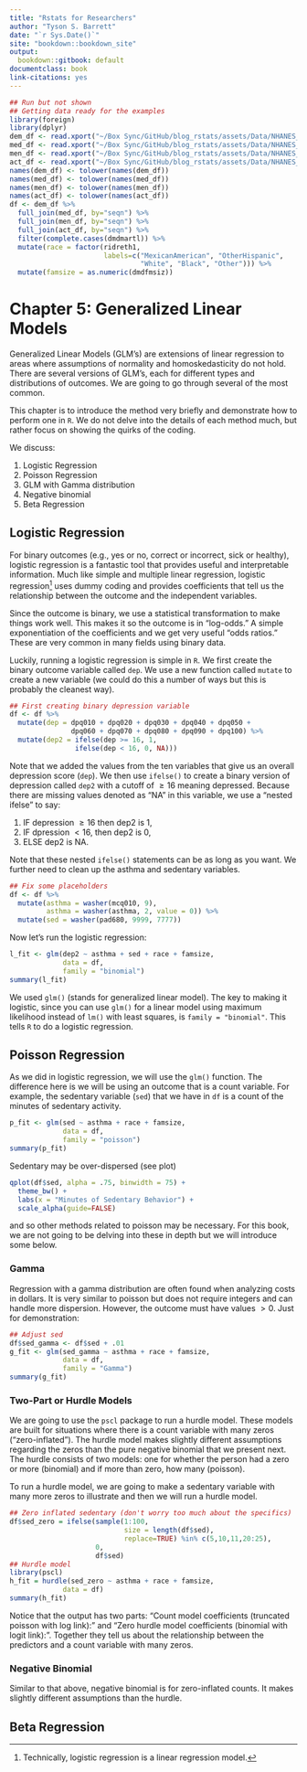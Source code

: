 ```yaml
---
title: "Rstats for Researchers"
author: "Tyson S. Barrett"
date: "`r Sys.Date()`"
site: "bookdown::bookdown_site"
output:
  bookdown::gitbook: default
documentclass: book
link-citations: yes
---
```


```r
## Run but not shown
## Getting data ready for the examples
library(foreign)
library(dplyr)
dem_df <- read.xport("~/Box Sync/GitHub/blog_rstats/assets/Data/NHANES_demographics_11.xpt")
med_df <- read.xport("~/Box Sync/GitHub/blog_rstats/assets/Data/NHANES_MedHeath_11.xpt")
men_df <- read.xport("~/Box Sync/GitHub/blog_rstats/assets/Data/NHANES_MentHealth_11.xpt")
act_df <- read.xport("~/Box Sync/GitHub/blog_rstats/assets/Data/NHANES_PhysActivity_11.xpt")
names(dem_df) <- tolower(names(dem_df))
names(med_df) <- tolower(names(med_df))
names(men_df) <- tolower(names(men_df))
names(act_df) <- tolower(names(act_df))
df <- dem_df %>%
  full_join(med_df, by="seqn") %>%
  full_join(men_df, by="seqn") %>%
  full_join(act_df, by="seqn") %>%
  filter(complete.cases(dmdmartl)) %>%
  mutate(race = factor(ridreth1, 
                       labels=c("MexicanAmerican", "OtherHispanic", 
                                "White", "Black", "Other"))) %>%
  mutate(famsize = as.numeric(dmdfmsiz))
```



# Chapter 5: Generalized Linear Models {-}

Generalized Linear Models (GLM's) are extensions of linear regression to areas where assumptions of normality and homoskedasticity do not hold. There are several versions of GLM's, each for different types and distributions of outcomes. We are going to go through several of the most common. 

This chapter is to introduce the method very briefly and demonstrate how to perform one in `R`. We do not delve into the details of each method much, but rather focus on showing the quirks of the coding.

We discuss:

1. Logistic Regression
2. Poisson Regression
3. GLM with Gamma distribution
4. Negative binomial
5. Beta Regression

## Logistic Regression {-}

For binary outcomes (e.g., yes or no, correct or incorrect, sick or healthy), logistic regression is a fantastic tool that provides useful and interpretable information. Much like simple and multiple linear regression, logistic regression[^logistic] uses dummy coding and provides coefficients that tell us the relationship between the outcome and the independent variables.

Since the outcome is binary, we use a statistical transformation to make things work well. This makes it so the outcome is in "log-odds." A simple exponentiation of the coefficients and we get very useful "odds ratios." These are very common in many fields using binary data.

Luckily, running a logistic regression is simple in `R`. We first create the binary outcome variable called `dep`. We use a new function called `mutate` to create a new variable (we could do this a number of ways but this is probably the cleanest way).

```r
## First creating binary depression variable
df <- df %>%
  mutate(dep = dpq010 + dpq020 + dpq030 + dpq040 + dpq050 +
               dpq060 + dpq070 + dpq080 + dpq090 + dpq100) %>%
  mutate(dep2 = ifelse(dep >= 16, 1,
                ifelse(dep < 16, 0, NA)))
```
Note that we added the values from the ten variables that give us an overall depression score (`dep`). We then use `ifelse()` to create a binary version of depression called `dep2` with a cutoff of $\geq 16$ meaning depressed. Because there are missing values denoted as "NA" in this variable, we use a "nested ifelse" to say:

1. IF depression $\geq 16$ then dep2 is 1, 
2. IF dpression $< 16$, then dep2 is 0, 
3. ELSE dep2 is NA.

Note that these nested `ifelse()` statements can be as long as you want. We further need to clean up the asthma and sedentary variables.
```r
## Fix some placeholders
df <- df %>%
  mutate(asthma = washer(mcq010, 9),
         asthma = washer(asthma, 2, value = 0)) %>%
  mutate(sed = washer(pad680, 9999, 7777))
```

Now let's run the logistic regression:
```r
l_fit <- glm(dep2 ~ asthma + sed + race + famsize,
             data = df,
             family = "binomial")
summary(l_fit)
```

We used `glm()` (stands for generalized linear model). The key to making it logistic, since you can use `glm()` for a linear model using maximum likelihood instead of `lm()` with least squares, is `family = "binomial"`. This tells `R` to do a logistic regression.


## Poisson Regression {-}

As we did in logistic regression, we will use the `glm()` function. The difference here is we will be using an outcome that is a count variable. For example, the sedentary variable (`sed`) that we have in `df` is a count of the minutes of sedentary activity.

```r
p_fit <- glm(sed ~ asthma + race + famsize,
             data = df,
             family = "poisson")
summary(p_fit)
```

Sedentary may be over-dispersed (see plot)
```r
qplot(df$sed, alpha = .75, binwidth = 75) + 
  theme_bw() +
  labs(x = "Minutes of Sedentary Behavior") +
  scale_alpha(guide=FALSE)
```
and so other methods related to poisson may be necessary. For this book, we are not going to be delving into these in depth but we will introduce some below.


### Gamma {-}

Regression with a gamma distribution are often found when analyzing costs in dollars. It is very similar to poisson but does not require integers and can handle more dispersion. However, the outcome must have values $> 0$. Just for demonstration:
```r
## Adjust sed
df$sed_gamma <- df$sed + .01
g_fit <- glm(sed_gamma ~ asthma + race + famsize,
             data = df,
             family = "Gamma")
summary(g_fit)
```

### Two-Part or Hurdle Models {-}

We are going to use the `pscl` package to run a hurdle model. These models are built for situations where there is a count variable with many zeros ("zero-inflated"). The hurdle model makes slightly different assumptions regarding the zeros than the pure negative binomial that we present next. The hurdle consists of two models: one for whether the person had a zero or more (binomial) and if more than zero, how many (poisson).

To run a hurdle model, we are going to make a sedentary variable with many more zeros to illustrate and then we will run a hurdle model.
```r
## Zero inflated sedentary (don't worry too much about the specifics)
df$sed_zero = ifelse(sample(1:100, 
                            size = length(df$sed), 
                            replace=TRUE) %in% c(5,10,11,20:25), 
                     0, 
                     df$sed)
## Hurdle model
library(pscl)
h_fit = hurdle(sed_zero ~ asthma + race + famsize,
             data = df)
summary(h_fit)
```
Notice that the output has two parts: "Count model coefficients (truncated poisson with log link):" and "Zero hurdle model coefficients (binomial with logit link):". Together they tell us about the relationship between the predictors and a count variable with many zeros.


### Negative Binomial {-}

Similar to that above, negative binomial is for zero-inflated counts. It makes slightly different assumptions than the hurdle.




## Beta Regression {-}






[^logistic]: Technically, logistic regression is a linear regression model.
